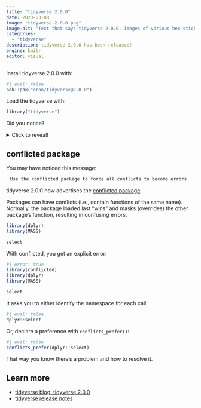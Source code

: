 ```yaml
---
title: "tidyverse 2.0.0"
date: 2023-03-08
image: "tidyverse-2-0-0.png"
image-alt: "Text that says tidyverse 2.0.0. Images of various hex stickers from packages in the tidyverse."
categories:
  - "tidyverse"
description: tidyverse 2.0.0 has been released!
engine: knitr
editor: visual
---
```


Install tidyverse 2.0.0 with:

```r
#| eval: false
pak::pak("cran/tidyverse@2.0.0")
```

Load the tidyverse with:

```r
library("tidyverse")
```

Did you notice?

<details>

<summary>Click to reveal!</summary>

## Welcome to the core tidyverse, lubridate!

<center><bold>[lubridate](https://lubridate.tidyverse.org/)!</bold></center>

<br>

<center><img src="lubridate.png" alt="Lubridate package hex sticker with a calendar" width="300"/></center>

<br> lubridate is now part of the core tidyverse! Loading the tidyverse automatically attaches lubridate, meaning that you do not have load it separately.

</details>

## conflicted package

You may have noticed this message:

``` bash
ℹ Use the conflicted package to force all conflicts to become errors
```

tidyverse 2.0.0 now advertises the [conflicted package](https://conflicted.r-lib.org/).

Packages can have conflicts (i.e., contain functions of the same name). Normally, the package loaded last "wins" and masks (overrides) the other package's function, resulting in confusing errors.

```r
library(dplyr)
library(MASS)

select
```

With conflicted, you get an explicit error:

```r
#| error: true
library(conflicted)
library(dplyr)
library(MASS)

select
```

It asks you to either identify the namespace for each call:

```r
#| eval: false
dplyr::select
```

Or, declare a preference with `conflicts_prefer()`:

```r
#| eval: false
conflicts_prefer(dplyr::select)
```

That way you know there's a problem and how to resolve it.

## Learn more

-   [tidyverse blog: tidyverse 2.0.0](https://www.tidyverse.org/blog/2023/03/tidyverse-2-0-0/)
-   [tidyverse release notes](https://tidyverse.tidyverse.org/news/index.html)
